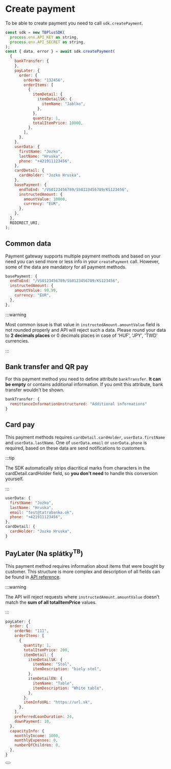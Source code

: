 
# Create payment

To be able to create payment you need to call `sdk.createPayment`.

```javascript
const sdk = new TBPlusSDK(
  process.env.API_KEY as string,
  process.env.API_SECRET as string,
);
const { data, error } = await sdk.createPayment(
  {
    bankTransfer: {
    },
    payLater: {
      order: {
        orderNo: "132456",
        orderItems: [
          {
            itemDetail: {
              itemDetailSK: {
                itemName: "Jablko",
              },
            },
            quantity: 1,
            totalItemPrice: 10000,
          },
        ],
      },
    },
    userData: {
      firstName: "Jozko",
      lastName: "Hruska",
      phone: "+421911123456",
    },
    cardDetail: {
      cardHolder: "Jozko Hruska",
    },
    basePayment: {
      endToEnd: "/VS0123456789/SS0123456789/KS123456",
      instructedAmount: {
        amountValue: 10000,
        currency: "EUR",
      },
    },
  },
  REDIRECT_URI,
);
```

## Common data

Payment gateway supports multiple payment methods and based on your need you can send more or less info in your `createPayment` call.
However, some of the data are mandatory for all payment methods.

```javascript
basePayment: {
  endToEnd: "/VS0123456789/SS0123456789/KS123456",
  instructedAmount: {
    amountValue: 99.99,
    currency: "EUR",
  },
},
```

:::warning

Most common issue is that value in `instructedAmount.amountValue` field is not rounded properly and API will reject such a data.
Please round your data to **2 decimals places** or 0 decimals places in case of 'HUF', 'JPY', 'TWD' currencies.

:::

## Bank transfer and QR pay

For this payment method you need to define attribute `bankTransfer`. **It can be empty** or contains additional information.
If you omit this attribute, bank transfer wouldn't be shown.

```javascript
bankTransfer: {
  remittanceInformationUnstructured: "Additional informations"
}
```

## Card pay

This payment methods requires `cardDetail.cardHolder`, `userData.firstName` and `userData.lastName`.
One of `userData.email` or `userData.phone` is required, based on these data are send notifications to customers.

:::tip

The SDK automatically strips diacritical marks from characters in the cardDetail.cardHolder field, so **you don't need** to handle this conversion yourself.

:::

```javascript
userData: {
  firstName: "Jozko",
  lastName: "Hruska",
  email: "test@tatrabanka.ok",
  phone: "+421911123456",
},
cardDetail: {
  cardHolder: "Jozko Hruska",
}
```

## PayLater (Na splátky<sup>TB</sup>)

This payment method requires information about items that were bought by customer.
This structure is more complex and description of all fields can be found in [API reference](/docs/api/initiate-payment).

:::warning

The API will reject requests where `instructedAmount.amountValue` doesn't match the **sum of all totalItemPrice** values.

:::

```javascript
payLater: {
  order: {
    orderNo: "111",
    orderItems: [
      {
        quantity: 1,
        totalItemPrice: 200,
        itemDetail: {
          itemDetailSK: {
            itemName: "Stol",
            itemDescription: "biely stol",
          },
          itemDetailEN: {
            itemName: "Table",
            itemDescription: "White table",
          },
        },
        itemInfoURL: "https://url.sk",
      },
    ],
    preferredLoanDuration: 24,
    downPayment: 10,
  },
  capacityInfo: {
    monthlyIncome: 1000,
    monthlyExpenses: 0,
    numberOfChildren: 0,
  },
}
```

<Button label="See full API reference" link="/docs/api/initiate-payment"/>